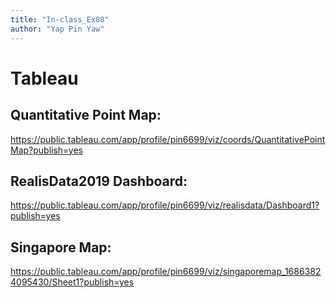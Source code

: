 ```yaml
---
title: "In-class_Ex08"
author: "Yap Pin Yaw"
---
```


# Tableau

## Quantitative Point Map:

<https://public.tableau.com/app/profile/pin6699/viz/coords/QuantitativePointMap?publish=yes>

## RealisData2019 Dashboard:

<https://public.tableau.com/app/profile/pin6699/viz/realisdata/Dashboard1?publish=yes>

## Singapore Map:

<https://public.tableau.com/app/profile/pin6699/viz/singaporemap_16863824095430/Sheet1?publish=yes>
